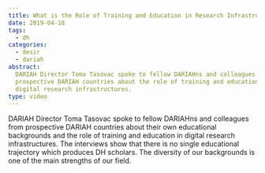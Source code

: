 ```yaml
---
title: What is the Role of Training and Education in Research Infrastructures?
date: 2019-04-18
tags:
  - dh
categories:
  - desir
  - dariah
abstract:
  DARIAH Director Toma Tasovac spoke to fellow DARIAHns and colleagues from
  prospective DARIAH countries about the role of training and education in
  digital research infrastructures.
type: video
---
```


DARIAH Director Toma Tasovac spoke to fellow DARIAHns and colleagues from
prospective DARIAH countries about their own educational backgrounds and the
role of training and education in digital research infrastructures. The
interviews show that there is no single educational trajectory which produces DH
scholars. The diversity of our backgrounds is one of the main strengths of our
field.

<Grid>

  <Youtube id="OqYJNUmhJzw" caption="Laurent Romary (Former DARIAH Director)" />
  <Youtube id="iwz0uhEhtg4" caption="Jennifer Edmond (DARIAH Director)" />
  <Youtube id="soL0itkLYpk" caption="Frank Fischer (DARIAH Director)" />
  <Youtube id="GIw3VHJwu5Y" caption="Agiatis Bernardou (Head of DARIAH VCC2)" />
  <Youtube id="ksxIewK316E" caption="Sinai Rusinek (Israel)" />
  <Youtube id="RnGyt4uymv8" caption="Maija Paavolainen (Finland)" />
  <Youtube id="mI1yfjAkwrM" caption="Claire Clivaz (Switzerland)" />
  <Youtube id="UPGetssiNL0" caption="Martin Lhoták (Czech Republic)" />
  <Youtube id="1cv-Tx7fOO0" caption="Salvador Ros (Spain)" />

</Grid>
